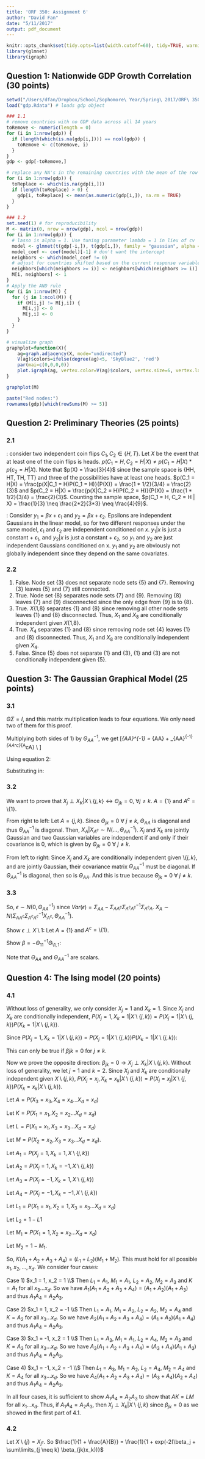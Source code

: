 ```yaml
---
title: 'ORF 350: Assignment 6'
author: "David Fan"
date: "5/11/2017"
output: pdf_document
---
```


```r
knitr::opts_chunk$set(tidy.opts=list(width.cutoff=60), tidy=TRUE, warning=FALSE, message = FALSE, fig.path='Plots/', echo = TRUE, cache = TRUE)
library(glmnet)
library(igraph)
```

## Question 1: Nationwide GDP Growth Correlation (30 points)
```r
setwd("/Users/dfan/Dropbox/School/Sophomore\ Year/Spring\ 2017/ORF\ 350/Assignments/HW6")
load("gdp.Rdata") # loads gdp object

### 1.1
# remove countries with no GDP data across all 14 years
toRemove <- numeric(length = 0)
for (i in 1:nrow(gdp)) {
  if (length(which(is.na(gdp[i,]))) == ncol(gdp)) {
    toRemove <- c(toRemove, i)
  }
}
gdp <- gdp[-toRemove,]

# replace any NA's in the remaining countries with the mean of the row (not including NA values)
for (i in 1:nrow(gdp)) {
  toReplace <- which(is.na(gdp[i,]))
  if (length(toReplace) > 0) {
    gdp[i, toReplace] <- mean(as.numeric(gdp[i,]), na.rm = TRUE)
  }
}

### 1.2
set.seed(1) # for reproducibility
M <- matrix(0, nrow = nrow(gdp), ncol = nrow(gdp))
for (i in 1:nrow(gdp)) {
  # lasso is alpha = 1. Use tuning parameter lambda = 1 in lieu of cv
  model <- glmnet(t(gdp[-i,]), t(gdp[i,]), family = "gaussian", alpha = 1, lambda = 1)
  model_coef <- coef(model)[-1] # don't want the intercept
  neighbors <- which(model_coef != 0)
  # adjust for countries shifted based on the current response variable
  neighbors[which(neighbors >= i)] <- neighbors[which(neighbors >= i)] + 1
  M[i, neighbors] <- 1
}
# Apply the AND rule
for (i in 1:nrow(M)) {
  for (j in 1:ncol(M)) {
    if (M[i,j] != M[j,i]) {
      M[i,j] <- 0
      M[j,i] <- 0
    }
  }
}

# visualize graph
graphplot=function(X){
	ag=graph.adjacency(X, mode="undirected")
	V(ag)$colors=ifelse(degree(ag)<5, 'SkyBlue2', 'red')
	par(mai=c(0,0,0,0))
	plot.igraph(ag, vertex.color=V(ag)$colors, vertex.size=6, vertex.label.cex=0.8, layout=layout_nicely(ag))
}

graphplot(M)

paste("Red nodes:")
rownames(gdp)[which(rowSums(M) >= 5)]
```


\pagebreak

## Question 2: Preliminary Theories (25 points)

### 2.1
\emph{Global independence does not imply conditional independence}: consider two independent coin flips $C_1, C_2 \in \{H, T\}$. Let $X$ be the event that at least one of the coin flips is heads. $p(C_1 = H, C_2 = H | X) \neq p(C_1 = H|X)*p(c_2 = H|X)$. Note that $p(X) = \frac{3}{4}$ since the sample space is {HH, HT, TH, TT} and three of the possibilities have at least one heads. $p(C_1 = H|X) = \frac{p(X|C_1 = H)P(C_1 = H)}{P(X)} = \frac{1 * 1/2}{3/4} = \frac{2}{3}$ and $p(C_2 = H|X) = \frac{p(X|C_2 = H)P(C_2 = H)}{P(X)} = \frac{1 * 1/2}{3/4} = \frac{2}{3}$. Counting the sample space, $p(C_1 = H, C_2 = H | X) = \frac{1}{3} \neq \frac{2*2}{3*3} \neq \frac{4}{9}$.

\emph{Conditional independence does not imply global independence}: 
Consider $y_1 = \beta x + \epsilon_1$ and $y_2 = \beta x + \epsilon_2$. Epsilons are independent Gaussians in the linear model, so for two different responses under the same model, $\epsilon_1$ and $\epsilon_2$ are independent conditioned on $x$. $y_1|x$ is just a constant + $\epsilon_1$, and $y_2|x$ is just a constant + $\epsilon_2$, so $y_1$ and $y_2$ are just independent Gaussians conditioned on x. $y_1$ and $y_2$ are obviously not globally independent since they depend on the same covariates.

### 2.2

1) False. Node set {3} does not separate node sets {5} and {7}. Removing {3} leaves {5} and {7} still connected. 
2) True. Node set {8} separates node sets {7} and {9}. Removing {8} leaves {7} and {9} disconnected since the only edge from {9} is to {8}. 
3) True. $X$\textbackslash{1,8} separates {1} and {8} since removing all other node sets leaves {1} and {8} disconnected. Thus, $X_1$ and $X_8$ are conditionally independent given $X$\textbackslash{1,8}. 
4) True. $X_4$ separates {1} and {8} since removing node set {4} leaves {1} and {8} disconnected. Thus, $X_1$ and $X_8$ are conditionally independent given $X_4$. 
5) False. Since {5} does not separate {1} and {3}, {1} and {3} are not conditionally independent given {5}.

\pagebreak

## Question 3: The Gaussian Graphical Model (25 points)
### 3.1
$\Theta \Sigma= I$, and this matrix multiplication leads to four equations. We only need two of them for this proof.
\begin{align*}
1) \ \Theta_{AA}\Sigma_{AA} + \Theta_{AA^c}\Sigma_{A^cA} &= I \\
2) \ \Theta_{AA}\Sigma_{AA^c} + \Theta_{AA^c}\Sigma_{A^cA^c} &= 0
\end{align*}

Multiplying both sides of 1) by $\Theta_{AA}^{-1}$, we get
\[\Theta_{AA}^{-1} = \Sigma_{AA} + \Theta_{AA}^{-1}\Theta_{AA^c}\Sigma_{A^cA} \\ \]

Using equation 2:
\begin{align*}
\Theta_{AA^c}\Sigma_{A^cA^c} &= -\Theta_{AA}\Sigma_{AA^c} \\
\Theta_{AA^c} &= -\Theta_{AA}\Sigma_{AA^c}\Sigma^{-1}_{A^cA^c}
\end{align*}

Substituting in:
\begin{align*}
\Theta_{AA}^{-1} &= \Sigma_{AA} - \Theta_{AA}^{-1}\Theta_{AA}\Sigma_{AA^c}\Sigma^{-1}_{A^cA^c}\Sigma_{A^cA} \\
\Theta_{AA}^{-1} &= \Sigma_{AA} - \Sigma_{AA^c}\Sigma^{-1}_{A^cA^c}\Sigma_{A^cA}
\end{align*}

### 3.2
We want to prove that $X_j \perp X_K|X\setminus\{j,k\} \leftrightarrow \Theta_{jk} = 0$, $\forall j \neq k$. $A = \{1\}$ and $A^c = \setminus \{1\}$.

From right to left: Let $A = \{j,k\}$. Since $\Theta_{jk} = 0 \ \forall \ j \neq k$,  $\Theta_{AA}$ is diagonal and thus $\Theta_{AA}^{-1}$ is diagonal. Then, $X_A | X_{A^c} \sim N(..., \Theta_{AA}^{-1})$. $X_j$ and $X_k$ are jointly Gaussian and two Gaussian variables are independent if and only if their covariance is 0, which is given by $\Theta_{jk} = 0 \ \forall \ j \neq k$.

From left to right: Since $X_j$ and $X_k$ are conditionally independent given $\setminus \{j,k\}$, and are jointly Gaussian, their covariance matrix $\Theta_{AA}^{-1}$ must be diagonal. If $\Theta_{AA}^{-1}$ is diagonal, then so is $\Theta_{AA}$. And this is true because $\Theta_{jk} = 0 \ \forall \ j \neq k$.

### 3.3
\begin{align*}
X_A &= \Sigma_{AA^c}\Sigma_{A^cA^c}^{-1}X_{A^c} + \epsilon \\
\epsilon &= X_A - \Sigma_{AA^c}\Sigma_{A^cA^c}^{-1}X_{A^c} \\
E(\epsilon) &= E(X_A) - \Sigma_{AA^c}\Sigma_{A^cA^c}^{-1}X_{A^c} \\
&= \Sigma_{AA^c}\Sigma_{A^cA^c}^{-1}X_{A^c} - \Sigma_{AA^c}\Sigma_{A^cA^c}^{-1}X_{A^c} \\
&= 0
\end{align*}
So, $\epsilon \sim N(0, \Theta_{AA}^{-1})$ since $Var(\epsilon) = \Sigma_{AA} - \Sigma_{AA^c}\Sigma_{A^cA^c}^{-1}\Sigma_{A^cA}$. $X_A \sim N(\Sigma_{AA^c}\Sigma_{A^cA^c}^{-1}X_{A^c}, \Theta_{AA}^{-1})$.

Show $\epsilon \perp X \setminus 1$:
Let $A = \{1\}$ and $A^c = \setminus \{1\}$.
\begin{align*}
Cov(\epsilon, X_{A^c}) &= Cov(X_A - \Sigma_{AA^c}\Sigma_{A^cA^c}^{-1}X_{A^c}, X_{A^c}) \\
&= Cov(X_A, X_{A^c}) - Cov(\Sigma_{AA^c}\Sigma_{A^cA^c}^{-1}X_{A^c}, X_{A^c}) \\
&= \Sigma_{AA^c} - \Sigma_{AA^c}\Sigma_{A^cA^c}^{-1}Cov(X_{A^c}, X_{A^c}) \\
&= \Sigma_{AA^c} - \Sigma_{AA^c}\Sigma_{A^cA^c}^{-1}\Sigma_{A^cA^c} \\
&= 0
\end{align*}

Show $\beta = -\Theta_{11}^{-1}\Theta_{\setminus 1, 1}$:
\begin{align*}
\Sigma\Theta &= I \\
\Sigma_{A^cA}\Theta_{AA} + \Sigma_{A^cA^c}\Theta_{A^cA} &= 0 \\
\Sigma_{A^cA}\Theta_{AA} &= -\Sigma_{A^cA^c}\Theta_{A^cA} \\
\Sigma_{A^cA^c}^{-1}\Sigma_{A^cA} &= -\Theta_{A^cA}\Theta_{AA}^{-1} \\
&= -\Theta_{AA}^{-1}\Theta_{A^cA} \\
&= \beta
\end{align*}

Note that $\Theta_{AA}$ and $\Theta_{AA}^{-1}$ are scalars.

\pagebreak

## Question 4: The Ising model (20 points)

### 4.1
Without loss of generality, we only consider $X_j = 1$ and $X_k = 1$. Since $X_j$ and $X_k$ are conditionally independent, $P(X_j = 1, X_k = 1 | X \setminus \{j,k\}) = P(X_j = 1 | X \setminus \{j,k\})P(X_k = 1 | X \setminus \{j,k\})$.
\begin{align*}
P(X_j = 1, X_k = 1 | X \setminus \{j,k\}) &= \frac{P(X_j = 1, X_k = 1, X \setminus \{j,k\})}{\sum\limits_{X_j, X_k \in \{\pm 1\}}P(X_j = 1, X_k = 1, X \setminus \{j,k\} = x \setminus \{j,k\})} \\
Let \ A_1 &= P(X_j = 1, X_k = 1, X \setminus \{j,k\}) \\
Let \ A_2 &= P(X_j = 1, X_k = -1, X \setminus \{j,k\}) \\
Let \ A_3 &= P(X_j = -1, X_k = 1, X \setminus \{j,k\}) \\
Let \ A_4 &= P(X_j = -1, X_k = -1, X \setminus \{j,k\}) \\
P(X_j = 1, X_k = 1 | X \setminus \{j,k\}) &= \frac{A_1}{A_1 + A_2 + A_3 + A_4} \\
P(X_j = 1|X \setminus \{j,k\}) &= \frac{\sum\limits_{X_k \in \{\pm 1\}}P(X_j = 1, X_k = x_k, X \setminus \{j,k\}}{\sum\limits_{X_j, X_k \in \{\pm 1\}}P(X_j = x_j, X_k = x_k, X \setminus \{j,k\} = x \setminus \{j,k\}} \\
&= \frac{A_1 + A_2}{A_1 + A_2 + A_3 + A_4} \\
P(X_k = 1| X \setminus \{j,k\}) &= \frac{A_1 + A_3}{A_1 + A_2 + A_3 + A_4}
\end{align*}

Since $P(X_j = 1, X_k = 1 | X \setminus \{j,k\}) = P(X_j = 1 | X \setminus \{j,k\})P(X_k = 1 | X \setminus \{j,k\})$:
\begin{align*}
\frac{A_1}{A_1 + A_2 + A_3 + A_4} &= \frac{(A_1+A_2)(A_1+A_3)}{(A_1 + A_2 + A_3 + A_4)^2} \\
A_1(A_1+A_2+A_3+A_4) &= (A_1 + A_2)(A_1 + A_3) \\
A_1A_4 &= A_2A_3 \\
P(X_j=1,X_k=1, X \setminus \{j,k\})P(X_j=-1,X_k=-1,X \setminus \{j,k\}) &= \\ P(X_j=1,X_k=-1,X \setminus \{j,k\})P(X_j=-1, X_k = 1, X \setminus \{j,k\}) \\
\frac{1}{Z}exp(\beta_j + \beta_k + \beta_{jk} + \sum\limits_{i \neq j,k}\beta_ix_i + \sum\limits_{j < k}\beta_{jk}x_jx_k)* \\ \frac{1}{Z}exp(-\beta_j - \beta_k + \beta_{jk} + \sum\limits_{i \neq j,k}\beta_ix_i + \sum\limits_{j < k}\beta_{jk}x_jx_k) &=  \\ \frac{1}{Z}exp(\beta_j - \beta_k - \beta_{jk} + \sum\limits_{i \neq j,k}\beta_ix_i + \sum\limits_{j < k}\beta_{jk}x_jx_k)* \\ \frac{1}{Z}exp(-\beta_j + \beta_k - \beta_{jk} + \sum\limits_{i \neq j,k}beta_ix_i + \sum\limits_{j < k}\beta_{jk}x_jx_k) \\
2\beta_{jk} &= -2\beta_{jk}
\end{align*}

This can only be true if $\beta{jk} = 0$ for $j \neq k$.  

Now we prove the opposite direction: $\beta_{jk} = 0 \rightarrow X_j \perp X_k | X \setminus \{j,k\}$. Without loss of generality, we let $j=1$ and $k=2$. Since $X_j$ and $X_k$ are conditionally independent given $X \setminus \{j,k\}$, $P(X_j = x_j, X_k = x_k | X \setminus \{j,k\}) = P(X_j = x_j | X \setminus \{j,k\})P(X_k = x_k | X \setminus \{j,k\})$.

Let $A = P(X_3 = x_3, X_4 = x_4...X_d = x_d)$

Let $K = P(X_1=x_1,X_2=x_2...X_d=x_d)$

Let $L = P(X_1=x_1,X_3=x_3...X_d=x_d)$

Let $M = P(X_2=x_2,X_3=x_3...X_d=x_d)$.

\begin{align*}
P(X_j = x_j, X_k = x_k | X \setminus \{j,k\}) &= P(X_j = x_j | X \setminus \{j,k\})P(X_k = x_k | X \setminus \{j,k\}) \\
\frac{K}{A} &= \frac{L}{A}*\frac{M}{A} \\
AK &= LM
\end{align*}

Let $A_1 = P(X_j = 1, X_k = 1, X \setminus \{j,k\})$

Let $A_2 = P(X_j = 1, X_k = -1, X \setminus \{j,k\})$

Let $A_3 = P(X_j = -1, X_k = 1, X \setminus \{j,k\})$

Let $A_4 = P(X_j = -1, X_k = -1, X \setminus \{j,k\})$

Let $L_1 = P(X_1 = x_1, X_2 = 1, X_3 = x_3...X_d=x_d)$

Let $L_2 = 1 - L1$

Let $M_1 = P(X_1 = 1, X_2 = x_2 ... X_d = x_d)$

Let $M_2 = 1 - M_1$.

So, $K(A_1 + A_2 + A_3 + A_4) = (L_1 + L_2)(M_1 + M_2)$. This must hold for all possible $x_1, x_2, ..., x_d$. We consider four cases:

Case 1) $x_1 = 1, x_2 = 1 \\$
Then $L_1 = A_1$, $M_1 = A_1$, $L_2 = A_2$, $M_2 = A_3$ and $K = A_1$ for all $x_3...x_d$. So we have $A_1(A_1 + A_2 + A_3 + A_4) = (A_1 + A_2)(A_1 + A_3)$ and thus $A_1A_4 = A_2A_3$.

Case 2) $x_1 = 1, x_2  = -1 \\$
Then $L_1 = A_1$, $M_1 = A_2$, $L_2 = A_2$, $M_2 = A_4$ and $K = A_2$ for all $x_3...x_d$. So we have $A_2(A_1 + A_2 + A_3 + A_4) = (A_1 + A_2)(A_1 + A_4)$ and thus $A_1A_4 = A_2A_3$.

Case 3) $x_1 = -1, x_2  = 1 \\$
Then $L_1 = A_3$, $M_1 = A_1$, $L_2 = A_4$, $M_2 = A_3$ and $K = A_3$ for all $x_3...x_d$. So we have $A_3(A_1 + A_2 + A_3 + A_4) = (A_3 + A_4)(A_1 + A_3)$ and thus $A_1A_4 = A_2A_3$.

Case 4) $x_1 = -1, x_2  = -1 \\$
Then $L_1 = A_3$, $M_1 = A_2$, $L_2 = A_4$, $M_2 = A_4$ and $K = A_4$ for all $x_3...x_d$. So we have $A_4(A_1 + A_2 + A_3 + A_4) = (A_3 + A_4)(A_2 + A_4)$ and thus $A_1A_4 = A_2A_3$.

In all four cases, it is sufficient to show $A_1A_4 = A_2A_3$ to show that $AK = LM$ for all $x_1...x_d$. Thus, if $A_1A_4 = A_2A_3$, then $X_j \perp X_k | X \setminus \{j,k\}$ since $\beta_{jk} = 0$ as we showed in the first part of 4.1.

### 4.2
Let $X\setminus \{j\} = X_{j^c}$.
\begin{align*}
P(X_j = 1 | X_{j^c} = x_{j^c}) &= \frac{P(X_j = 1, X_{j^c} = x_{j^c})}{P(X_j=1, X_{j^c} = x_{j^c}) + P(X_j = -1, X_{j^c} = x_{j^c})} \\
&= \frac{1}{1 + \frac{P(X_j = -1, X_{j^c} = x_{j^c})}{P(X_j = 1, X_{j^c} = x_{j^c})}} \\
&= \frac{1}{1 + \frac{A}{B}} \\
A &= \frac{1}{Z}exp(\sum\limits_{i \neq j}\beta_ix_i + \sum\limits_{i < k, a \neq j}\beta_{ik}x_ix_k - \beta_j -\sum\limits_{j}\beta_{jk}x_k) \\
B &= \frac{1}{Z}exp(\sum\limits_{i \neq j}\beta_ix_i + \sum\limits_{i < k, a \neq j}\beta_{ik}x_ix_k + \beta_j + \sum\limits_{j}\beta_{jk}x_k) \\
\end{align*}
So $\frac{1}{1 + \frac{A}{B}} = \frac{1}{1 + exp(-2(\beta_j + \sum\limits_{j \neq k} \beta_{jk}x_k))}$
